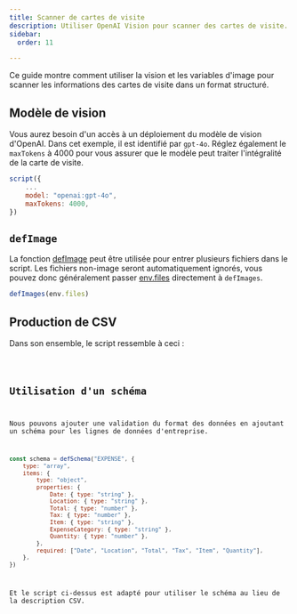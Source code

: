 ```yaml
---
title: Scanner de cartes de visite
description: Utiliser OpenAI Vision pour scanner des cartes de visite.
sidebar:
  order: 11

---
```



Ce guide montre comment utiliser la vision et les variables d'image pour scanner les informations des cartes de visite dans un format structuré.

## Modèle de vision

Vous aurez besoin d'un accès à un déploiement du modèle de vision d'OpenAI. Dans cet exemple, il est identifié par `gpt-4o`.
Réglez également le `maxTokens` à 4000 pour vous assurer que le modèle peut traiter l'intégralité de la carte de visite.

```js "gpt-4o"
script({
    ...
    model: "openai:gpt-4o",
    maxTokens: 4000,
})
```

## `defImage`

La fonction [defImage](../../reference/scripts/images/) peut être utilisée pour entrer plusieurs fichiers dans le script.
Les fichiers non-image seront automatiquement ignorés, vous pouvez donc généralement passer [env.files](../../reference/scripts/context/) directement à `defImages`.

```js
defImages(env.files)
```

## Production de CSV

Dans son ensemble, le script ressemble à ceci :

<Code title="scan-business-card.genai.mjs" code={importedCode} wrap={true} lang="js" />

## Utilisation d'un schéma

Nous pouvons ajouter une validation du format des données en ajoutant un schéma pour les lignes de données d'entreprise.

```js
const schema = defSchema("EXPENSE", {
    type: "array",
    items: {
        type: "object",
        properties: {
            Date: { type: "string" },
            Location: { type: "string" },
            Total: { type: "number" },
            Tax: { type: "number" },
            Item: { type: "string" },
            ExpenseCategory: { type: "string" },
            Quantity: { type: "number" },
        },
        required: ["Date", "Location", "Total", "Tax", "Item", "Quantity"],
    },
})
```

Et le script ci-dessus est adapté pour utiliser le schéma au lieu de la description CSV.

<Code title="scan-business-card.genai.mjs" code={importedSchemaCode} wrap={true} lang="js" />
